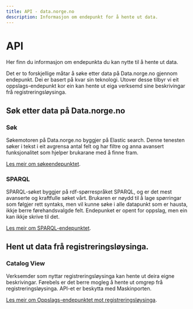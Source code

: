 ```yaml
---
title: API - data.norge.no
description: Informasjon om endepunkt for å hente ut data.
---
```


# API

<Ingress size='xs'>Her finn du informasjon om endepunkta du kan nytte til å hente ut data.</Ingress>

Det er to forskjellige måtar å søke etter data på Data.norge.no gjennom endepunkt. Dei er basert på kvar sin teknologi. Utover desse tilbyr vi eit oppslags-endepunkt kor ein kan hente ut eiga verksemd sine beskrivingar frå registreringsløysinga. 

## Søk etter data på Data.norge.no

### Søk

Søkemotoren på Data.norge.no byggjer på Elastic search. Denne tenesten søker i tekst i eit avgrensa antal felt og har filtre og anna avansert funksjonalitet som hjelper brukarane med å finne fram.

[Les meir om søkeendepunktet](/nn/technical/api/search).

### SPARQL

SPARQL-søket byggjer på rdf-spørrespråket SPARQL, og er det mest avanserte og kraftfulle søket vårt. Brukaren er nøydd til å lage spørringar som følgjer rett syntaks, men vil kunne søke i alle datapunkt som er hausta, ikkje berre førehandsvalgde felt. Endepunket er opent for oppslag, men ein kan ikkje skrive til det.

[Les meir om SPARQL-endepunktet](/nn/technical/api/sparql).

## Hent ut data frå registreringsløysinga. 

### Catalog View

Verksemder som nyttar registreringsløysinga kan hente ut deira eigne beskrivingar. Førebels er det berre mogleg å hente ut omgrep frå registreringsløysinga. API-et er beskytta med Maskinporten. 

[Les meir om Oppslags-endepunktet mot registreringsløysinga](/nn/technical/api/catalog-view).